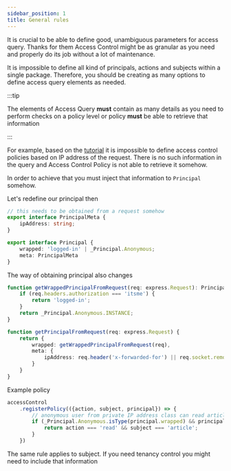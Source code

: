 ```yaml
---
sidebar_position: 1
title: General rules
---
```


It is crucial to be able to define good, unambiguous parameters for access query.
Thanks for them Access Control might be as granular as you need and properly do its job without a lot of maintenance.

It is impossible to define all kind of principals, actions and subjects within a single package.
Therefore, you should be creating as many options to define access query elements as needed.

:::tip

The elements of Access Query **must** contain as many details as you need to perform checks on a policy level or policy **must** be able to retrieve that information

:::

For example, based on the [tutorial](/tutorial) it is impossible to define access control policies based on IP address of the request. There is no such information in the query and Access Control Policy is not able to retrieve it somehow.

In order to achieve that you must inject that information to `Principal` somehow.

Let's redefine our principal then

```typescript
// this needs to be obtained from a request somehow
export interface PrincipalMeta {
	ipAddress: string;
}

export interface Principal {
	wrapped: 'logged-in' | _Principal.Anonymous;
	meta: PrincipalMeta
}
```

The way of obtaining principal also changes
```typescript
function getWrappedPrincipalFromRequest(req: express.Request): Principal {
	if (req.headers.authorization === 'itsme') {
		return 'logged-in';
	}
	return _Principal.Anonymous.INSTANCE;
}

function getPrincipalFromRequest(req: express.Request) {
    return {
        wrapped: getWrappedPrincipalFromRequest(req),
        meta: {
            ipAddress: req.header('x-forwarded-for') || req.socket.remoteAddress
        }
    }
}
```

Example policy
```typescript
accessControl
	.registerPolicy(({action, subject, principal}) => {
        // anonymous user from private IP address class can read articles
		if (_Principal.Anonymous.isType(principal.wrapped) && principal.meta.ipAddress.startsWith('10.0.0.')) {
			return action === 'read' && subject === 'article';
		}
	})
```

The same rule applies to subject.
If you need tenancy control you might need to include that information

